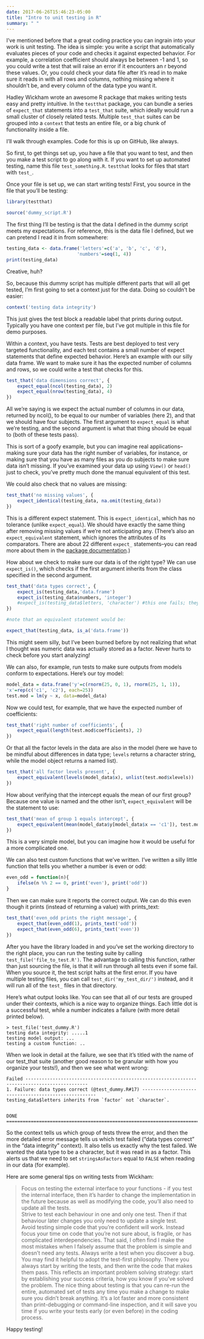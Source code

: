 ```yaml
---
date: 2017-06-26T15:46:23-05:00
title: "Intro to unit testing in R"
summary: " "
---
```


I've mentioned before that a great coding practice you can ingrain into your work is unit testing. The idea is simple: you write a script that automatically evaluates pieces of your code and checks it against expected behavior. For example, a correlation coefficient should always be between -1 and 1, so you could write a test that will raise an error if it encounters an r beyond these values. Or, you could check your data file after it's read in to make sure it reads in with all rows and columns, nothing missing where it shouldn't be, and every column of the data type you want it.

Hadley Wickham wrote an awesome R package that makes writing tests easy and pretty intuitive. In the `testthat` package, you can bundle a series of `expect_that` statements into a `test_that` suite, which ideally would run a small cluster of closely related tests. Multiple `test_that` suites can be grouped into a `context` that tests an entire file, or a big chunk of functionality inside a file.

I'll walk through examples. Code for this is up on GitHub, like always.

So first, to get things set up, you have a file that you want to test, and then you make a test script to go along with it. If you want to set up automated testing, name this file `test_something.R`. `testthat` looks for files that start with `test_`.

Once your file is set up, we can start writing tests! First, you source in the file that you'll be testing:

```r
library(testthat)
```

```r
source('dummy_script.R')
```

The first thing I'll be testing is that the data I defined in the dummy script meets my expectations. For reference, this is the data file I defined, but we can pretend I read it in from somewhere:

```r
testing_data <- data.frame('letters'=c('a', 'b', 'c', 'd'),
                          'numbers'=seq(1, 4))
print(testing_data)
```

Creative, huh?

So, because this dummy script has multiple different parts that will all get tested, I'm first going to set a context just for the data. Doing so couldn't be easier:

```r
context('testing data integrity')
```

This just gives the test block a readable label that prints during output. Typically you have one context per file, but I've got multiple in this file for demo purposes.

Within a context, you have tests. Tests are best deployed to test very targeted functionality, and each test contains a small number of expect statements that define expected behavior. Here's an example with our silly data frame. We want to make sure it has the expected number of columns and rows, so we could write a test that checks for this.

```r
test_that('data dimensions correct', {
    expect_equal(ncol(testing_data), 2)
    expect_equal(nrow(testing_data), 4)
})
```

All we're saying is we expect the actual number of columns in our data, returned by ncol(), to be equal to our number of variables (here 2), and that we should have four subjects. The first argument to `expect_equal` is what we're testing, and the second argument is what that thing should be equal to (both of these tests pass).

This is sort of a goofy example, but you can imagine real applications--making sure your data has the right number of variables, for instance, or making sure that you have as many files as you do subjects to make sure data isn't missing. If you've examined your data up using `View()` or `head()` just to check, you've pretty much done the manual equivalent of this test.

We could also check that no values are missing:

```r
test_that('no missing values', {
    expect_identical(testing_data, na.omit(testing_data))
})
```

This is a different expect statement. This is `expect_identical`, which has no tolerance (unlike `expect_equal`). We should have exactly the same thing after removing missing values if we're not anticipating any. (There's also an `expect_equivalent` statement, which ignores the attributes of its comparators. There are about 22 different `expect_` statements--you can read more about them in the [package documentation](http://r-pkgs.had.co.nz/tests.html).)

How about we check to make sure our data is of the right type? We can use `expect_is()`, which checks if the first argument inherits from the class specified in the second argument.

```r
test_that('data types correct', {
    expect_is(testing_data,'data.frame')
    expect_is(testing_data$numbers, 'integer')
    #expect_is(testing_data$letters, 'character') #this one fails; they're factors
})

#note that an equivalent statement would be:

expect_that(testing_data, is_a('data.frame'))
```

This might seem silly, but I've been burned before by not realizing that what I thought was numeric data was actually stored as a factor. Never hurts to check before you start analyzing!

We can also, for example, run tests to make sure outputs from models conform to expectations. Here's our toy model:

```r
model_data = data.frame('y'=c(rnorm(25, 0, 1), rnorm(25, 1, 1)),
'x'=rep(c('c1', 'c2'), each=25))
test.mod = lm(y ~ x, data=model_data)
```

Now we could test, for example, that we have the expected number of coefficients:

```r
test_that('right number of coefficients', {
    expect_equal(length(test.mod$coefficients), 2)
})
```

Or that all the factor levels in the data are also in the model (here we have to be mindful about differences in data type; `levels` returns a character string, while the model object returns a named list).

```r
test_that('all factor levels present', {
    expect_equivalent(levels(model_data$x), unlist(test.mod$xlevels))
})
```

How about verifying that the intercept equals the mean of our first group? Because one value is named and the other isn't, `expect_equivalent` will be the statement to use:

```r
test_that('mean of group 1 equals intercept', {
    expect_equivalent(mean(model_data$y[model_data$x == 'c1']), test.mod$coefficients['(Intercept)'])
})
```


This is a very simple model, but you can imagine how it would be useful for a more complicated one.

We can also test custom functions that we've written. I've written a silly little function that tells you whether a number is even or odd:

```r
even_odd = function(n){
    ifelse(n %% 2 == 0, print('even'), print('odd'))
}
```

Then we can make sure it reports the correct output. We can do this even though it prints (instead of returning a value) with prints_text:

```r
test_that('even_odd prints the right message', {
    expect_that(even_odd(1), prints_text('odd'))
    expect_that(even_odd(6), prints_text('even'))
})
```

After you have the library loaded in and you've set the working directory to the right place, you can run the testing suite by calling `test_file('file_to_test.R')`. The advantage to calling this function, rather than just sourcing the file, is that it will run through all tests even if some fail. When you source it, the test script halts at the first error. If you have multiple testing files, you can call `test_dir('my_test_dir/')` instead, and it will run all of the `test_` files in that directory.

Here's what output looks like. You can see that all of our tests are grouped under their contexts, which is a nice way to organize things. Each little dot is a successful test, while a number indicates a failure (with more detail printed below).

```
> test_file('test_dummy.R')
testing data integrity: .....1
testing model output: ...
testing a custom function: ..
```

When we look in detail at the failure, we see that it's titled with the name of our test_that suite (another good reason to be granular with how you organize your tests!), and then we see what went wrong:

```
Failed ---------------------------------------------------------------------------------------------
1. Failure: data types correct (@test_dummy.R#17) -----------------------------------------------------
testing_data$letters inherits from `factor` not `character`.


DONE ===============================================================================================
```
So the context tells us which group of tests threw the error, and then the more detailed error message tells us which test failed ("data types correct" in the "data integrity" context). It also tells us exactly why the test failed. We wanted the data type to be a character, but it was read in as a factor. This alerts us that we need to set `stringsAsFactors` equal to `FALSE` when reading in our data (for example).

Here are some general tips on writing tests from Wickham:

> Focus on testing the external interface to your functions - if you test the internal interface, then it’s harder to change the implementation in the future because as well as modifying the code, you’ll also need to update all the tests.  
> Strive to test each behaviour in one and only one test. Then if that behaviour later changes you only need to update a single test.  
> Avoid testing simple code that you’re confident will work. Instead focus your time on code that you’re not sure about, is fragile, or has complicated interdependencies. That said, I often find I make the most mistakes when I falsely assume that the problem is simple and doesn’t need any tests.
Always write a test when you discover a bug. You may find it helpful to adopt the test-first philosophy. There you always start by writing the tests, and then write the code that makes them pass. This reflects an important problem solving strategy: start by establishing your success criteria, how you know if you’ve solved the problem. 
> The nice thing about testing is that you can re-run the entire, automated set of tests any time you make a change to make sure you didn't break anything. It's a lot faster and more consistent than print-debugging or command-line inspection, and it will save you time if you write your tests early (or even before) in the coding process.

Happy testing!